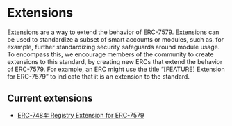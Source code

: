 # Extensions

Extensions are a way to extend the behavior of ERC-7579. Extensions can be used to standardize a subset of smart accounts or modules, such as, for example, further standardizing security safeguards around module usage. To encompass this, we encourage members of the community to create extensions to this standard, by creating new ERCs that extend the behavior of ERC-7579. For example, an ERC might use the title “[FEATURE] Extension for ERC-7579” to indicate that it is an extension to the standard.

## Current extensions

- [ERC-7484: Registry Extension for ERC-7579](/extensions/erc7484)
